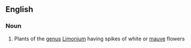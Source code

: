 ==English==

===Noun===
{{en-noun}}

# Plants of the [[genus]] [[Limonium]] having spikes of white or [[mauve]] flowers